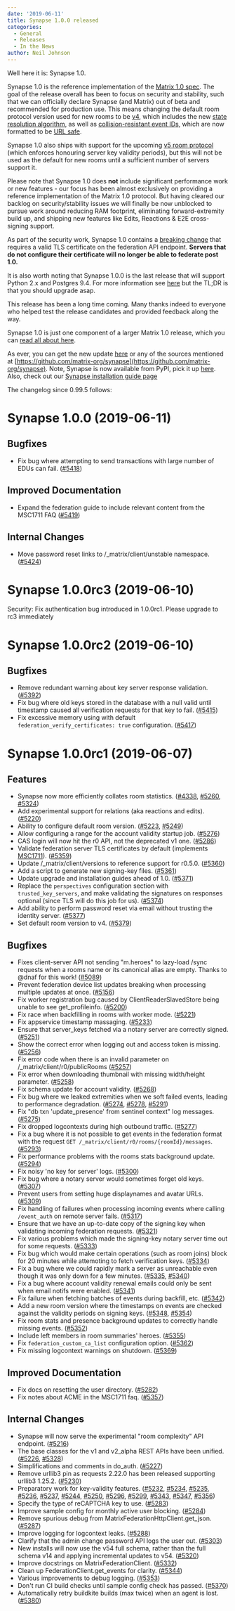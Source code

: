 ```yaml
---
date: '2019-06-11'
title: Synapse 1.0.0 released
categories:
  - General
  - Releases
  - In the News
author: Neil Johnson
---
```


Well here it is: Synapse 1.0.

Synapse 1.0 is the reference implementation of the [Matrix 1.0 spec](https://matrix.org/docs/spec). The goal of the release overall has been to focus on security and stability, such that we can officially declare Synapse (and Matrix) out of beta and recommended for production use. This means changing the default room protocol version used for new rooms to be [v4](https://github.com/matrix-org/matrix-doc/blob/37871106c6fc6013c17b5711fb93853fff140267/proposals/2002-rooms-v4.md), which includes the new [state resolution algorithm](https://github.com/matrix-org/matrix-doc/blob/f714aaadd011ac736d779f8460202a8d95799123/proposals/1442-state-resolution.md), as well as [collision-resistant event IDs](https://github.com/matrix-org/matrix-doc/blob/erikj/event_id_hashes/proposals/1659-event-id-as-hashes.md), which are now formatted to be [URL safe](https://github.com/matrix-org/matrix-doc/blob/rav/proposal/no_slash_in_event_id/proposals/1884-replace-slashes-in-event_ids.md).

Synapse 1.0 also ships with support for the upcoming [v5 room protocol](https://matrix.org/docs/spec/rooms/v5.html) (which enforces honouring server key validity periods), but this will not be used as the default for new rooms until a sufficient number of servers support it.

Please note that Synapse 1.0 does **not** include significant performance work or new features - our focus has been almost exclusively on providing a reference implementation of the Matrix 1.0 protocol. But having cleared our backlog on security/stability issues we will finally be now unblocked to pursue work around reducing RAM footprint, eliminating forward-extremity build up, and shipping new features like Edits, Reactions & E2E cross-signing support.

As part of the security work, Synapse 1.0 contains a [breaking change](https://github.com/matrix-org/synapse/blob/master/docs/MSC1711_certificates_FAQ.md#it-used-to-work-just-fine-why-are-you-breaking-everything) that requires a valid TLS certificate on the federation API endpoint. **Servers that do not configure their certificate will no longer be able to federate post 1.0.**

It is also worth noting that Synapse 1.0.0 is the last release that will support Python 2.x and Postgres 9.4. For more information see [here](/blog/2019/04/08/synapse-deprecating-postgres-9-4-and-python-2-x) but the TL;DR is that you should upgrade asap.

This release has been a long time coming. Many thanks indeed to everyone who helped test the release candidates and provided feedback along the way.

Synapse 1.0 is just one component of a larger Matrix 1.0 release, which you can [read all about here](/blog/2019/06/11/introducing-matrix-1-0-and-the-matrix-org-foundation).

As ever, you can get the new update [here](https://github.com/matrix-org/synapse/releases/tag/v1.0.0) or any of the sources mentioned at [https://github.com/matrix-org/synapse](https://github.com/matrix-org/synapse). Note, Synapse is now available from PyPI, pick it up [here](https://pypi.org/project/matrix-synapse/). Also, check out our [Synapse installation guide page](https://matrix.org/docs/guides/installing-synapse)

The changelog since 0.99.5 follows:

Synapse 1.0.0 (2019-06-11)
==========================

Bugfixes
--------

- Fix bug where attempting to send transactions with large number of EDUs can fail. ([\#5418](https://github.com/matrix-org/synapse/issues/5418))


Improved Documentation
----------------------

- Expand the federation guide to include relevant content from the MSC1711 FAQ ([\#5419](https://github.com/matrix-org/synapse/issues/5419))


Internal Changes
----------------

- Move password reset links to /_matrix/client/unstable namespace. ([\#5424](https://github.com/matrix-org/synapse/issues/5424))


Synapse 1.0.0rc3 (2019-06-10)
=============================

Security: Fix authentication bug introduced in 1.0.0rc1. Please upgrade to rc3 immediately


Synapse 1.0.0rc2 (2019-06-10)
=============================

Bugfixes
--------

- Remove redundant warning about key server response validation. ([\#5392](https://github.com/matrix-org/synapse/issues/5392))
- Fix bug where old keys stored in the database with a null valid until timestamp caused all verification requests for that key to fail. ([\#5415](https://github.com/matrix-org/synapse/issues/5415))
- Fix excessive memory using with default `federation_verify_certificates: true` configuration. ([\#5417](https://github.com/matrix-org/synapse/issues/5417))


Synapse 1.0.0rc1 (2019-06-07)
=============================

Features
--------

- Synapse now more efficiently collates room statistics. ([\#4338](https://github.com/matrix-org/synapse/issues/4338), [\#5260](https://github.com/matrix-org/synapse/issues/5260), [\#5324](https://github.com/matrix-org/synapse/issues/5324))
- Add experimental support for relations (aka reactions and edits). ([\#5220](https://github.com/matrix-org/synapse/issues/5220))
- Ability to configure default room version. ([\#5223](https://github.com/matrix-org/synapse/issues/5223), [\#5249](https://github.com/matrix-org/synapse/issues/5249))
- Allow configuring a range for the account validity startup job. ([\#5276](https://github.com/matrix-org/synapse/issues/5276))
- CAS login will now hit the r0 API, not the deprecated v1 one. ([\#5286](https://github.com/matrix-org/synapse/issues/5286))
- Validate federation server TLS certificates by default (implements [MSC1711](https://github.com/matrix-org/matrix-doc/blob/master/proposals/1711-x509-for-federation.md)). ([\#5359](https://github.com/matrix-org/synapse/issues/5359))
- Update /_matrix/client/versions to reference support for r0.5.0. ([\#5360](https://github.com/matrix-org/synapse/issues/5360))
- Add a script to generate new signing-key files. ([\#5361](https://github.com/matrix-org/synapse/issues/5361))
- Update upgrade and installation guides ahead of 1.0. ([\#5371](https://github.com/matrix-org/synapse/issues/5371))
- Replace the `perspectives` configuration section with `trusted_key_servers`, and make validating the signatures on responses optional (since TLS will do this job for us). ([\#5374](https://github.com/matrix-org/synapse/issues/5374))
- Add ability to perform password reset via email without trusting the identity server. ([\#5377](https://github.com/matrix-org/synapse/issues/5377))
- Set default room version to v4. ([\#5379](https://github.com/matrix-org/synapse/issues/5379))


Bugfixes
--------

- Fixes client-server API not sending "m.heroes" to lazy-load /sync requests when a rooms name or its canonical alias are empty. Thanks to @dnaf for this work! ([\#5089](https://github.com/matrix-org/synapse/issues/5089))
- Prevent federation device list updates breaking when processing multiple updates at once. ([\#5156](https://github.com/matrix-org/synapse/issues/5156))
- Fix worker registration bug caused by ClientReaderSlavedStore being unable to see get_profileinfo. ([\#5200](https://github.com/matrix-org/synapse/issues/5200))
- Fix race when backfilling in rooms with worker mode. ([\#5221](https://github.com/matrix-org/synapse/issues/5221))
- Fix appservice timestamp massaging. ([\#5233](https://github.com/matrix-org/synapse/issues/5233))
- Ensure that server_keys fetched via a notary server are correctly signed. ([\#5251](https://github.com/matrix-org/synapse/issues/5251))
- Show the correct error when logging out and access token is missing. ([\#5256](https://github.com/matrix-org/synapse/issues/5256))
- Fix error code when there is an invalid parameter on /_matrix/client/r0/publicRooms ([\#5257](https://github.com/matrix-org/synapse/issues/5257))
- Fix error when downloading thumbnail with missing width/height parameter. ([\#5258](https://github.com/matrix-org/synapse/issues/5258))
- Fix schema update for account validity. ([\#5268](https://github.com/matrix-org/synapse/issues/5268))
- Fix bug where we leaked extremities when we soft failed events, leading to performance degradation. ([\#5274](https://github.com/matrix-org/synapse/issues/5274), [\#5278](https://github.com/matrix-org/synapse/issues/5278), [\#5291](https://github.com/matrix-org/synapse/issues/5291))
- Fix "db txn 'update_presence' from sentinel context" log messages. ([\#5275](https://github.com/matrix-org/synapse/issues/5275))
- Fix dropped logcontexts during high outbound traffic. ([\#5277](https://github.com/matrix-org/synapse/issues/5277))
- Fix a bug where it is not possible to get events in the federation format with the request `GET /_matrix/client/r0/rooms/{roomId}/messages`. ([\#5293](https://github.com/matrix-org/synapse/issues/5293))
- Fix performance problems with the rooms stats background update. ([\#5294](https://github.com/matrix-org/synapse/issues/5294))
- Fix noisy 'no key for server' logs. ([\#5300](https://github.com/matrix-org/synapse/issues/5300))
- Fix bug where a notary server would sometimes forget old keys. ([\#5307](https://github.com/matrix-org/synapse/issues/5307))
- Prevent users from setting huge displaynames and avatar URLs. ([\#5309](https://github.com/matrix-org/synapse/issues/5309))
- Fix handling of failures when processing incoming events where calling `/event_auth` on remote server fails. ([\#5317](https://github.com/matrix-org/synapse/issues/5317))
- Ensure that we have an up-to-date copy of the signing key when validating incoming federation requests. ([\#5321](https://github.com/matrix-org/synapse/issues/5321))
- Fix various problems which made the signing-key notary server time out for some requests. ([\#5333](https://github.com/matrix-org/synapse/issues/5333))
- Fix bug which would make certain operations (such as room joins) block for 20 minutes while attemoting to fetch verification keys. ([\#5334](https://github.com/matrix-org/synapse/issues/5334))
- Fix a bug where we could rapidly mark a server as unreachable even though it was only down for a few minutes. ([\#5335](https://github.com/matrix-org/synapse/issues/5335), [\#5340](https://github.com/matrix-org/synapse/issues/5340))
- Fix a bug where account validity renewal emails could only be sent when email notifs were enabled. ([\#5341](https://github.com/matrix-org/synapse/issues/5341))
- Fix failure when fetching batches of events during backfill, etc. ([\#5342](https://github.com/matrix-org/synapse/issues/5342))
- Add a new room version where the timestamps on events are checked against the validity periods on signing keys. ([\#5348](https://github.com/matrix-org/synapse/issues/5348), [\#5354](https://github.com/matrix-org/synapse/issues/5354))
- Fix room stats and presence background updates to correctly handle missing events. ([\#5352](https://github.com/matrix-org/synapse/issues/5352))
- Include left members in room summaries' heroes. ([\#5355](https://github.com/matrix-org/synapse/issues/5355))
- Fix `federation_custom_ca_list` configuration option. ([\#5362](https://github.com/matrix-org/synapse/issues/5362))
- Fix missing logcontext warnings on shutdown. ([\#5369](https://github.com/matrix-org/synapse/issues/5369))


Improved Documentation
----------------------

- Fix docs on resetting the user directory. ([\#5282](https://github.com/matrix-org/synapse/issues/5282))
- Fix notes about ACME in the MSC1711 faq. ([\#5357](https://github.com/matrix-org/synapse/issues/5357))


Internal Changes
----------------

- Synapse will now serve the experimental "room complexity" API endpoint. ([\#5216](https://github.com/matrix-org/synapse/issues/5216))
- The base classes for the v1 and v2_alpha REST APIs have been unified. ([\#5226](https://github.com/matrix-org/synapse/issues/5226), [\#5328](https://github.com/matrix-org/synapse/issues/5328))
- Simplifications and comments in do_auth. ([\#5227](https://github.com/matrix-org/synapse/issues/5227))
- Remove urllib3 pin as requests 2.22.0 has been released supporting urllib3 1.25.2. ([\#5230](https://github.com/matrix-org/synapse/issues/5230))
- Preparatory work for key-validity features. ([\#5232](https://github.com/matrix-org/synapse/issues/5232), [\#5234](https://github.com/matrix-org/synapse/issues/5234), [\#5235](https://github.com/matrix-org/synapse/issues/5235), [\#5236](https://github.com/matrix-org/synapse/issues/5236), [\#5237](https://github.com/matrix-org/synapse/issues/5237), [\#5244](https://github.com/matrix-org/synapse/issues/5244), [\#5250](https://github.com/matrix-org/synapse/issues/5250), [\#5296](https://github.com/matrix-org/synapse/issues/5296), [\#5299](https://github.com/matrix-org/synapse/issues/5299), [\#5343](https://github.com/matrix-org/synapse/issues/5343), [\#5347](https://github.com/matrix-org/synapse/issues/5347), [\#5356](https://github.com/matrix-org/synapse/issues/5356))
- Specify the type of reCAPTCHA key to use. ([\#5283](https://github.com/matrix-org/synapse/issues/5283))
- Improve sample config for monthly active user blocking. ([\#5284](https://github.com/matrix-org/synapse/issues/5284))
- Remove spurious debug from MatrixFederationHttpClient.get_json. ([\#5287](https://github.com/matrix-org/synapse/issues/5287))
- Improve logging for logcontext leaks. ([\#5288](https://github.com/matrix-org/synapse/issues/5288))
- Clarify that the admin change password API logs the user out. ([\#5303](https://github.com/matrix-org/synapse/issues/5303))
- New installs will now use the v54 full schema, rather than the full schema v14 and applying incremental updates to v54. ([\#5320](https://github.com/matrix-org/synapse/issues/5320))
- Improve docstrings on MatrixFederationClient. ([\#5332](https://github.com/matrix-org/synapse/issues/5332))
- Clean up FederationClient.get_events for clarity. ([\#5344](https://github.com/matrix-org/synapse/issues/5344))
- Various improvements to debug logging. ([\#5353](https://github.com/matrix-org/synapse/issues/5353))
- Don't run CI build checks until sample config check has passed. ([\#5370](https://github.com/matrix-org/synapse/issues/5370))
- Automatically retry buildkite builds (max twice) when an agent is lost. ([\#5380](https://github.com/matrix-org/synapse/issues/5380))
